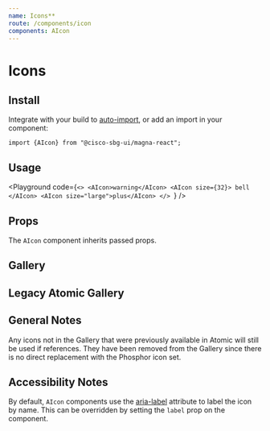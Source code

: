 ```yaml
---
name: Icons**
route: /components/icon
components: AIcon
---
```


# Icons

## Install

Integrate with your build to [auto-import](/#integrating), or add an import in your component:

```
import {AIcon} from "@cisco-sbg-ui/magna-react";
```

## Usage

<Playground
  code={`<>
  <AIcon>warning</AIcon>
  <AIcon size={32}>
    bell
  </AIcon>
  <AIcon size="large">plus</AIcon>
</>
`}
/>

## Props

The `AIcon` component inherits passed props.

<Props of="AIcon" />

## Gallery

<MagnaIconGallery />

## Legacy Atomic Gallery

<IconGallery />

## General Notes

Any icons not in the Gallery that were previously available in Atomic will still be used if references. They have been removed from the Gallery since there is no direct replacement with the Phosphor icon set.

## Accessibility Notes

By default, `AIcon` components use the [aria-label](https://www.w3.org/TR/wai-aria/#aria-label) attribute to label the icon by name. This can be overridden by setting the `label` prop on the component.
